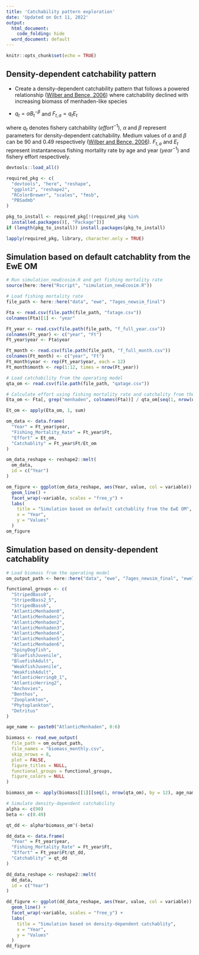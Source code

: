 ```yaml
---
title: 'Catchability pattern exploration'
date: 'Updated on Oct 11, 2022'
output:
  html_document: 
    code_folding: hide
  word_document: default
---
```


```r
knitr::opts_chunk$set(echo = TRUE)
```

## Density-dependent catchability pattern

- Create a density-dependent catchability pattern that follows a powered relationship ([Wilber and Bence, 2006](https://doi.org/10.1139/f06-111)) where catchability declined with increasing biomass of menhaden-like species

- $q_t = \alpha B_t^{-\beta}$ and $F_{t, a} = q_t E_t$

where $q_t$ denotes fishery catchability ($effort^{-1}$), $\alpha$ and $\beta$ represent parameters for density-dependent catchability. Medium values of $\alpha$ and $\beta$ can be 90 and 0.49 respectively ([Wilber and Bence, 2006](https://doi.org/10.1139/f06-111)). $F_{t,a}$ and $E_t$ represent instantaneous fishing mortality rate by age and year ($year^{-1}$) and fishery effort respectively.

```r
devtools::load_all()

required_pkg <- c(
  "devtools", "here", "reshape",
  "ggplot2", "reshape2",
  "RColorBrewer", "scales", "fmsb", 
  "PBSadmb"
)

pkg_to_install <- required_pkg[!(required_pkg %in%
  installed.packages()[, "Package"])]
if (length(pkg_to_install)) install.packages(pkg_to_install)

lapply(required_pkg, library, character.only = TRUE)

```

## Simulation based on default catchablity from the EwE OM

```r

# Run simulation_newEcosim.R and get fishing mortality rate
source(here::here("Rscript", "simulation_newEcosim.R"))

# Load fishing mortality rate
file_path <- here::here("data", "ewe", "7ages_newsim_final")

Fta <- read.csv(file.path(file_path, "fatage.csv"))
colnames(Fta)[1] <- "year"

Ft_year <- read.csv(file.path(file_path, "f_full_year.csv"))
colnames(Ft_year) <- c("year", "Ft")
Ft_year$year <- Fta$year

Ft_month <- read.csv(file.path(file_path, "f_full_month.csv"))
colnames(Ft_month) <- c("year", "Ft")
Ft_month$year <- rep(Ft_year$year, each = 12)
Ft_month$month <- rep(1:12, times = nrow(Ft_year))

# Load catchability from the operating model 
qta_om <- read.csv(file.path(file_path, "qatage.csv")) 

# Calculate effort using fishing mortality rate and catchality from the operating model
Eta_om <- Fta[, grep("menhaden", colnames(Fta))] / qta_om[seq(1, nrow(qta_om), by = 12), grep("menhaden", colnames(qta_om))]

Et_om <- apply(Eta_om, 1, sum)

om_data <- data.frame(
  "Year" = Ft_year$year,
  "Fishing_Mortality_Rate" = Ft_year$Ft,
  "Effort" = Et_om,
  "Catchablity" = Ft_year$Ft/Et_om
)

om_data_reshape <- reshape2::melt(
  om_data,
  id = c("Year")
)

om_figure <- ggplot(om_data_reshape, aes(Year, value, col = variable)) +             
  geom_line() +
  facet_wrap(~variable, scales = "free_y") +
  labs(
    title = "Simulation based on default catchablity from the EwE OM",
    x = "Year",
    y = "Values"
  ) 
om_figure

```

## Simulation based on density-dependent catchablity
```r

# Load biomass from the operating model
om_output_path <- here::here("data", "ewe", "7ages_newsim_final", "ewe7ages_ecosim_final", "ecosim_forcing_pdsi_egg_amo1")

functional_groups <- c(
  "StripedBass0",
  "StripedBass2_5",
  "StripedBass6",
  "AtlanticMenhaden0",
  "AtlanticMenhaden1",
  "AtlanticMenhaden2",
  "AtlanticMenhaden3",
  "AtlanticMenhaden4",
  "AtlanticMenhaden5",
  "AtlanticMenhaden6",
  "SpinyDogfish",
  "BluefishJuvenile",
  "BluefishAdult",
  "WeakfishJuvenile",
  "WeakfishAdult",
  "AtlanticHerring0_1",
  "AtlanticHerring2",
  "Anchovies",
  "Benthos",
  "Zooplankton",
  "Phytoplankton",
  "Detritus"
)

age_name <- paste0("AtlanticMenhaden", 0:6)

biomass <- read_ewe_output(
  file_path = om_output_path,
  file_names = "biomass_monthly.csv",
  skip_nrows = 8,
  plot = FALSE,
  figure_titles = NULL,
  functional_groups = functional_groups,
  figure_colors = NULL
)

biomass_om <- apply(biomass[[1]][seq(1, nrow(qta_om), by = 12), age_name], 1, sum) * 1000000

# Simulate density-dependent catchability
alpha <- c(90)
beta <- c(0.49)

qt_dd <- alpha*biomass_om^(-beta)

dd_data <- data.frame(
  "Year" = Ft_year$year,
  "Fishing_Mortality_Rate" = Ft_year$Ft,
  "Effort" = Ft_year$Ft/qt_dd,
  "Catchablity" = qt_dd
)

dd_data_reshape <- reshape2::melt(
  dd_data,
  id = c("Year")
)

dd_figure <- ggplot(dd_data_reshape, aes(Year, value, col = variable)) +             
  geom_line() +
  facet_wrap(~variable, scales = "free_y") +
  labs(
    title = "Simulation based on density-dependent catchablity",
    x = "Year",
    y = "Values"
  ) 
dd_figure

```

